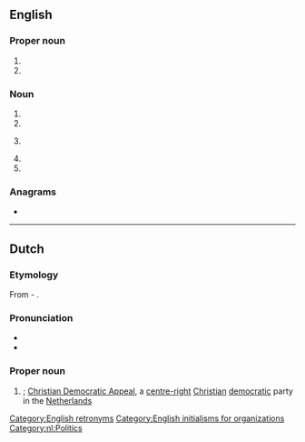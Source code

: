 {{also|CdA}}
==English==

===Proper noun===
{{en-proper noun}}

# {{initialism of|en||Canadian Dental Association}}
# {{initialism of|en||Copper Development Association}}

===Noun===
{{en-noun|~}}

# {{init of|en|[[clean]], [[dry]] [[air]]}}
# {{init of|en|[[compact disk]] [[audio]]}}
# {{lb|en|legal}} {{init of|en|[[criminal]] [[defense]] [[attorney]]}}
# {{init of|en|[[w:Continuous Descent Approach|Continuous Descent Approach]]}}
# {{init of|en|[[critical]] [[discourse]] [[analysis]]}}

===Anagrams===
* {{anagrams|en|a=acd|ACD|ADC|CAD|D.Ac.|DAC|DAc|DAc.|DCA|cad|cad.}}

[[Category:English retronyms]]
[[Category:English initialisms for organizations‎]]

----

==Dutch==

===Etymology===
From {{m|nl|christen|Christen}}-{{m|nl|democratisch|Democratisch}} {{m|nl|appèl|Appèl}}.

===Pronunciation===
* {{IPA|nl|/seːdeːˈaː/}}
* {{audio|nl|Nl-CDA.ogg|Audio}}

===Proper noun===
{{nl-proper noun|n}}

# {{initialism of|nl|[[christendemocratisch|Christen-Democratisch]] [[appel|Appel]]}}; [[w:Christian Democratic Appeal|Christian Democratic Appeal]], a [[centre-right]] [[Christian]] [[democratic]] party in the [[Netherlands]]

[[Category:nl:Politics]]